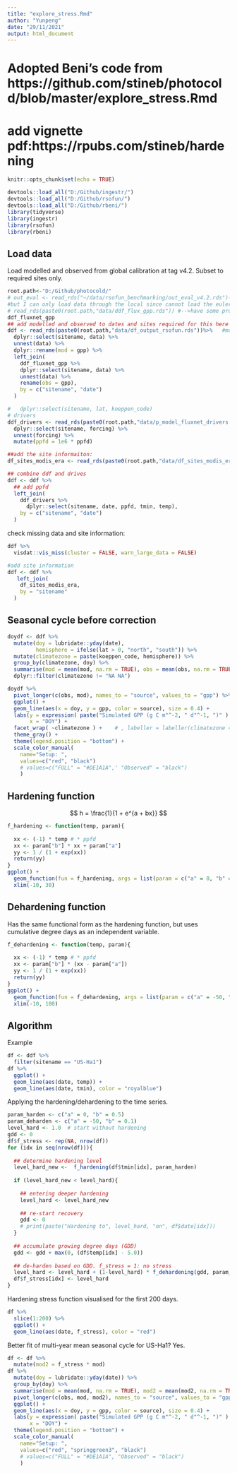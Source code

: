```yaml
---
title: "explore_stress.Rmd"
author: "Yunpeng"
date: "29/11/2021"
output: html_document
---
```

# Adopted Beni's code from https://github.com/stineb/photocold/blob/master/explore_stress.Rmd
# add vignette pdf:https://rpubs.com/stineb/hardening

```r
knitr::opts_chunk$set(echo = TRUE)

devtools::load_all("D:/Github/ingestr/")
devtools::load_all("D:/Github/rsofun/")
devtools::load_all("D:/Github/rbeni/")
library(tidyverse)
library(ingestr)
library(rsofun)
library(rbeni)
```

## Load data

Load modelled and observed from global calibration at tag v4.2. Subset to required sites only.

```r
root.path<-"D:/Github/photocold/"
# out_eval <- read_rds("~/data/rsofun_benchmarking/out_eval_v4.2.rds")-->Beni load through the Euler -->report to Beni tomorrow(11-30)
#but I can only load data through the local since cannot load the euler at the moment-->from fluxnet data
# read_rds(paste0(root.path,"data/ddf_flux_gpp.rds")) #-->have some probelm to load-->load the manually
ddf_fluxnet_gpp
## add modelled and observed to dates and sites required for this here
ddf <- read_rds(paste0(root.path,"data/df_output_rsofun.rds"))%>%   #model gpp output
  dplyr::select(sitename, data) %>% 
  unnest(data) %>% 
  dplyr::rename(mod = gpp) %>%
  left_join(
    ddf_fluxnet_gpp %>% 
    dplyr::select(sitename, data) %>% 
    unnest(data) %>%
    rename(obs = gpp),
    by = c("sitename", "date")
  )

#   dplyr::select(sitename, lat, koeppen_code)
# drivers
ddf_drivers <- read_rds(paste0(root.path,"data/p_model_fluxnet_drivers.rds")) %>% 
  dplyr::select(sitename, forcing) %>% 
  unnest(forcing) %>% 
  mutate(ppfd = 1e6 * ppfd)

##add the site informaiton:
df_sites_modis_era <- read_rds(paste0(root.path,"data/df_sites_modis_era.csv"))

## combine ddf and drives
ddf <- ddf %>% 
  ## add ppfd
  left_join(
    ddf_drivers %>% 
      dplyr::select(sitename, date, ppfd, tmin, temp),
    by = c("sitename", "date")
  ) 

```

check missing data and site information:
```r
ddf %>% 
  visdat::vis_miss(cluster = FALSE, warn_large_data = FALSE)

#add site information
ddf <- ddf %>%
   left_join(
    df_sites_modis_era,
    by = "sitename"
  )
```

## Seasonal cycle before correction

```r
doydf <- ddf %>% 
  mutate(doy = lubridate::yday(date),
         hemisphere = ifelse(lat > 0, "north", "south")) %>% 
  mutate(climatezone = paste(koeppen_code, hemisphere)) %>% 
  group_by(climatezone, doy) %>% 
  summarise(mod = mean(mod, na.rm = TRUE), obs = mean(obs, na.rm = TRUE)) %>% 
  dplyr::filter(climatezone != "NA NA")
```

```r
doydf %>% 
  pivot_longer(c(obs, mod), names_to = "source", values_to = "gpp") %>% 
  ggplot() +
  geom_line(aes(x = doy, y = gpp, color = source), size = 0.4) +
  labs(y = expression( paste("Simulated GPP (g C m"^-2, " d"^-1, ")" ) ), 
       x = "DOY") +
  facet_wrap( ~climatezone ) +    # , labeller = labeller(climatezone = list_rosetta)
  theme_gray() +
  theme(legend.position = "bottom") +
  scale_color_manual(
    name="Setup: ",
    values=c("red", "black")
    # values=c("FULL" = "#DE1A1A",' "Observed" = "black")
    )
```
## Hardening function

$$
h = \frac{1}{1 + e^{a + bx}}
$$

```r
f_hardening <- function(temp, param){
  
  xx <- (-1) * temp # * ppfd
  xx <- param["b"] * xx + param["a"]
  yy <- 1 / (1 + exp(xx))
  return(yy)  
}
ggplot() +
  geom_function(fun = f_hardening, args = list(param = c("a" = 0, "b" = 0.5))) +
  xlim(-10, 30)
```

## Dehardening function

Has the same functional form as the hardening function, but uses cumulative degree days as an independent variable.
```r
f_dehardening <- function(temp, param){
  
  xx <- (-1) * temp # * ppfd
  xx <- param["b"] * (xx - param["a"])
  yy <- 1 / (1 + exp(xx))
  return(yy)  
}
ggplot() +
  geom_function(fun = f_dehardening, args = list(param = c("a" = -50, "b" = 0.1))) +
  xlim(-10, 100)
```


## Algorithm

Example
```r
df <- ddf %>% 
  filter(sitename == "US-Ha1")
df %>% 
  ggplot() +
  geom_line(aes(date, temp)) +
  geom_line(aes(date, tmin), color = "royalblue")
```

Applying the hardening/dehardening to the time series.
```r
param_harden <- c("a" = 0, "b" = 0.5)
param_deharden <- c("a" = -50, "b" = 0.1)
level_hard <- 1.0  # start without hardening
gdd <- 0
df$f_stress <- rep(NA, nrow(df))
for (idx in seq(nrow(df))){
  
  ## determine hardening level
  level_hard_new <-  f_hardening(df$tmin[idx], param_harden)
  
  if (level_hard_new < level_hard){
    
    ## entering deeper hardening
    level_hard <- level_hard_new
    
    ## re-start recovery
    gdd <- 0
    # print(paste("Hardening to", level_hard, "on", df$date[idx]))
  }
  
  ## accumulate growing degree days (GDD)
  gdd <- gdd + max(0, (df$temp[idx] - 5.0))
  
  ## de-harden based on GDD. f_stress = 1: no stress
  level_hard <- level_hard + (1-level_hard) * f_dehardening(gdd, param_deharden)  
  df$f_stress[idx] <- level_hard
}
```

Hardening stress function visualised for the first 200 days.
```r
df %>%
  slice(1:200) %>% 
  ggplot() +
  geom_line(aes(date, f_stress), color = "red")
```

Better fit of multi-year mean seasonal cycle for US-Ha1? Yes.
```r
df <- df %>% 
  mutate(mod2 = f_stress * mod)
df %>% 
  mutate(doy = lubridate::yday(date)) %>% 
  group_by(doy) %>% 
  summarise(mod = mean(mod, na.rm = TRUE), mod2 = mean(mod2, na.rm = TRUE), obs = mean(obs, na.rm = TRUE)) %>% 
  pivot_longer(c(obs, mod, mod2), names_to = "source", values_to = "gpp") %>% 
  ggplot() +
  geom_line(aes(x = doy, y = gpp, color = source), size = 0.4) +
  labs(y = expression( paste("Simulated GPP (g C m"^-2, " d"^-1, ")" ) ), 
       x = "DOY") +
  theme(legend.position = "bottom") +
  scale_color_manual(
    name="Setup: ",
    values=c("red", "springgreen3", "black")
    # values=c("FULL" = "#DE1A1A", "Observed" = "black")
    )
```
